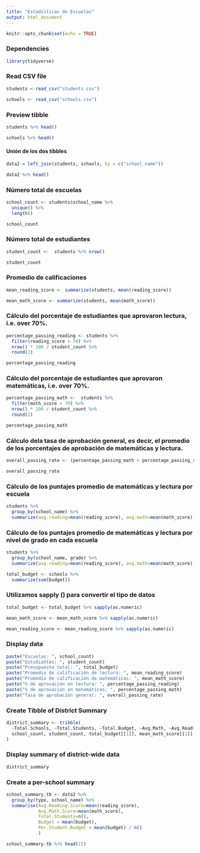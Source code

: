 ```yaml
---
title: "Estadísticas de Escuelas"
output: html_document
---
```


```r

knitr::opts_chunk$set(echo = TRUE)

```

### Dependencies
```r

library(tidyverse)

```

### Read CSV file
```r

students <-read_csv("students.csv")

schools <- read_csv("schools.csv")

```
### Preview tibble
```r

students %>% head()

```

```r

schools %>% head()

```

#### Unión de los dos tibbles
```r

data2 = left_join(students, schools, by = c("school_name"))

data2 %>% head()

```

### Número total de escuelas
```r

school_count <- students$school_name %>% 
  unique() %>% 
  length()

school_count

```

### Número total de estudiantes
```r

student_count <-  students %>% nrow()

student_count

```

### Promedio de calificaciones
```r

mean_reading_score <- summarize(students, mean(reading_score))

mean_math_score <- summarize(students, mean(math_score))

```

### Cálculo del porcentaje de estudiantes que aprovaron lectura, i.e. over 70%.
```r

percentage_passing_reading <- students %>% 
  filter(reading_score > 70) %>% 
  nrow() * 100 / student_count %>% 
  round(2)

percentage_passing_reading

```

### Cálculo del porcentaje de estudiantes que aprovaron matemáticas, i.e. over 70%.
```r

percentage_passing_math <-  students %>% 
  filter(math_score > 70) %>% 
  nrow() * 100 / student_count %>% 
  round(2)

percentage_passing_math

```

### Cálculo dela tasa de aprobación general, es decir, el promedio de los porcentajes de aprobación de matemáticas y lectura.
```r

overall_passing_rate <- (percentage_passing_math + percentage_passing_reading) / 2

overall_passing_rate

```

### Cálculo de los puntajes promedio de matemáticas y lectura por escuela
```r

students %>% 
  group_by(school_name) %>% 
  summarize(avg.reading=mean(reading_score), avg.math=mean(math_score))

```

### Cálculo de los puntajes promedio de matemáticas y lectura por nivel de grado en cada escuela
```r

students %>% 
  group_by(school_name, grade) %>% 
  summarize(avg.reading=mean(reading_score), avg.math=mean(math_score))

```
```r

total_budget <- schools %>% 
  summarize(sum(budget))

```

### Utilizamos sapply () para convertir el tipo de datos
```r

total_budget <- total_budget %>% sapply(as.numeric)

mean_math_score <- mean_math_score %>% sapply(as.numeric)

mean_reading_score <- mean_reading_score %>% sapply(as.numeric)

```

### Display data
```r

paste("Escuelas: ", school_count)
paste("Estudiantes: ", student_count)
paste("Presupuesto total: ", total_budget)
paste("Promedio de calificación de lectura: ", mean_reading_score)
paste("Promedio de calificación de matemáticas: ", mean_math_score)
paste("% de aprovación en lectura: ", percentage_passing_reading)
paste("% de aprovación en matemáticas: ", percentage_passing_math)
paste("Tasa de aprobación general: ", overall_passing_rate)

```

### Create Tibble of District Summary
```r

district_summary <- tribble(
  ~Total.Schools, ~Total.Students, ~Total.Budget, ~Avg.Math, ~Avg.Reading, ~Percent.Passing.Math, ~Percent.Passing.Reading, ~Overall.Passing,
  school_count, student_count, total_budget[[1]], mean_math_score[[1]], mean_reading_score[[1]], percentage_passing_reading, percentage_passing_math[[1]], overall_passing_rate
)

```

### Display summary of district-wide data
```r

district_summary

```

### Create a per-school summary
```r

school_summary.tb <- data2 %>% 
  group_by(type, school_name) %>% 
  summarise(Avg.Reading.Score=mean(reading_score),
            Avg.Math.Score=mean(math_score),
            Total.Students=n(),
            Budget = mean(budget),
            Per.Student.Budget = mean(budget) / n()
            )

school_summary.tb %>% head(15)

```

